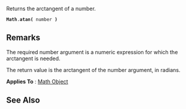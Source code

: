 Returns the arctangent of a number.

 '''Math'''.'''atan(''' number ''')'''

==Remarks==
The required number argument is a numeric expression for which the arctangent is needed.

The return value is the arctangent of the number argument, in radians.

'''Applies To''' : [[javascript/Math|Math Object]]


==See Also==

              

              

              

              

              

              

              
